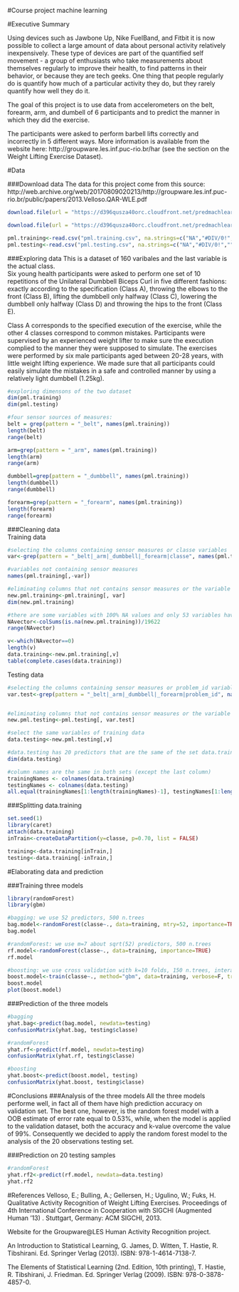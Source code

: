#Course project machine learning

#Executive Summary

Using devices such as Jawbone Up, Nike FuelBand, and Fitbit it is now possible to collect a large amount of data about personal activity relatively inexpensively. These type of devices are part of the quantified self movement - a group of enthusiasts who take measurements about themselves regularly to improve their health, to find patterns in their behavior, or because they are tech geeks. One thing that people regularly do is quantify how much of a particular activity they do, but they rarely quantify how well they do it.

The goal of this project is to use data from accelerometers on the belt, forearm, arm, and dumbell of 6 participants and to predict the manner in which they did the exercise.

The participants were asked to perform barbell lifts correctly and incorrectly in 5 different ways. More information is available from the website here: http://groupware.les.inf.puc-rio.br/har (see the section on the Weight Lifting Exercise Dataset).  

#Data

###Download data
The data for this project come from this source: http://web.archive.org/web/20170809020213/http://groupware.les.inf.puc-rio.br/public/papers/2013.Velloso.QAR-WLE.pdf
```r
download.file(url = "https://d396qusza40orc.cloudfront.net/predmachlearn/pml-training.csv", destfile = "pml.training.csv", method = "curl")

download.file(url = "https://d396qusza40orc.cloudfront.net/predmachlearn/pml-testing.csv", destfile = "pml.testing.csv", method = "curl")

```

```r

pml.training<-read.csv("pml.training.csv", na.strings=c("NA","#DIV/0!",""))
pml.testing<-read.csv("pml.testing.csv", na.strings=c("NA","#DIV/0!",""))
```  

###Exploring data
This is a dataset of 160 varibales and the last variable is the actual class.  
Six young health participants were asked to perform one set of 10 repetitions of the Unilateral Dumbbell Biceps Curl in five different fashions: exactly according to the specification (Class A), throwing the elbows to the front (Class B), lifting the dumbbell only halfway (Class C), lowering the dumbbell only halfway (Class D) and throwing the hips to the front (Class E).

Class A corresponds to the specified execution of the exercise, while the other 4 classes correspond to common mistakes. Participants were supervised by an experienced weight lifter to make sure the execution complied to the manner they were supposed to simulate. The exercises were performed by six male participants aged between 20-28 years, with little weight lifting experience. We made sure that all participants could easily simulate the mistakes in a safe and controlled manner by using a relatively light dumbbell (1.25kg).  

```r
#exploring dimensons of the two dataset
dim(pml.training)
dim(pml.testing)

#four sensor sources of measures:
belt = grep(pattern = "_belt", names(pml.training))
length(belt)
range(belt)

arm=grep(pattern = "_arm", names(pml.training))
length(arm)
range(arm)

dumbbell=grep(pattern = "_dumbbell", names(pml.training))
length(dumbbell)
range(dumbbell)

forearm=grep(pattern = "_forearm", names(pml.training))
length(forearm)
range(forearm)

```

###Cleaning data  
Training data  
```r

#selecting the columns containing sensor measures or classe variables
var<-grep(pattern = "_belt|_arm|_dumbbell|_forearm|classe", names(pml.training))

#variables not containing sensor measures
names(pml.training[,-var])

#eliminating columns that not contains sensor measures or the variable response "classe"
new.pml.training<-pml.training[, var]
dim(new.pml.training)

#there are some variables with 100% NA values and only 53 variables have no NA
NAvector<-colSums(is.na(new.pml.training))/19622
range(NAvector)

v<-which(NAvector==0)
length(v)
data.training<-new.pml.training[,v]
table(complete.cases(data.training))

```  
Testing data  
```r

#selecting the columns containing sensor measures or problem_id variables
var.test<-grep(pattern = "_belt|_arm|_dumbbell|_forearm|problem_id", names(pml.testing))


#eliminating columns that not contains sensor measures or the variable response "proble_id"
new.pml.testing<-pml.testing[, var.test]

#select the same variables of training data
data.testing<-new.pml.testing[,v]

#data.testing has 20 predictors that are the same of the set data.training
dim(data.testing)

#column names are the same in both sets (except the last column)
trainingNames <- colnames(data.training)
testingNames <- colnames(data.testing)
all.equal(trainingNames[1:length(trainingNames)-1], testingNames[1:length(testingNames)-1])
```

###Splitting data.training

```r
set.seed(1)
library(caret)
attach(data.training)
inTrain<-createDataPartition(y=classe, p=0.70, list = FALSE)

training<-data.training[inTrain,]
testing<-data.training[-inTrain,]

```  

#Elaborating data and prediction 

###Training three models  
```r

library(randomForest)
library(gbm)

#bagging: we use 52 predictors, 500 n.trees
bag.model<-randomForest(classe~., data=training, mtry=52, importance=TRUE)
bag.model

#randomForest: we use m=7 about sqrt(52) predictors, 500 n.trees
rf.model<-randomForest(classe~., data=training, importance=TRUE)
rf.model

#boosting: we use cross validation with k=10 folds, 150 n.trees, interaction.depth=3, shrinkage=0.1
boost.model<-train(classe~., method="gbm", data=training, verbose=F, trControl = trainControl(method = "cv", number = 10))
boost.model
plot(boost.model)
```

###Prediction of the three models
```r

#bagging
yhat.bag<-predict(bag.model, newdata=testing)
confusionMatrix(yhat.bag, testing$classe)

#randomForest
yhat.rf<-predict(rf.model, newdata=testing)
confusionMatrix(yhat.rf, testing$classe)

#boosting
yhat.boost<-predict(boost.model, testing)
confusionMatrix(yhat.boost, testing$classe)
```

#Conclusions
###Analysis of the three models
All the three models performe well, in fact all of them have high prediction accuracy on validation set. The best one, however, is the random forest model with a OOB estimate of  error rate equal to 0.53%, while, when the model is applied to the validation dataset, both the accuracy and k-value overcome the value of 99%.
Consequently we decided to apply the random forest model to the analysis of the 20 observations testing set.

###Prediction on 20 testing samples
```r

#randomForest
yhat.rf2<-predict(rf.model, newdata=data.testing)
yhat.rf2
```

#References
Velloso, E.; Bulling, A.; Gellersen, H.; Ugulino, W.; Fuks, H. Qualitative Activity Recognition of Weight Lifting Exercises. Proceedings of 4th International Conference in Cooperation with SIGCHI (Augmented Human ’13) . Stuttgart, Germany: ACM SIGCHI, 2013.

Website for the Groupware@LES Human Activity Recognition project.

An Introduction to Statistical Learning, G. James, D. Witten, T. Hastie, R. Tibshirani. Ed. Springer Verlag (2013). ISBN: 978-1-4614-7138-7.

The Elements of Statistical Learning (2nd. Edition, 10th printing), T. Hastie, R. Tibshirani, J. Friedman. Ed. Springer Verlag (2009). ISBN: 978-0-3878-4857-0.